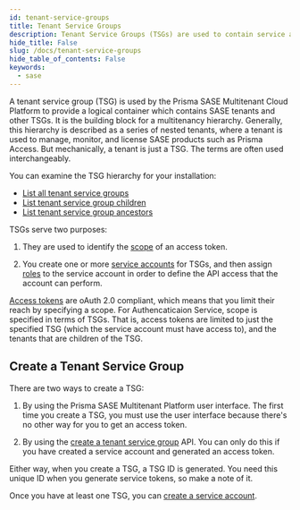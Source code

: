```yaml
---
id: tenant-service-groups
title: Tenant Service Groups
description: Tenant Service Groups (TSGs) are used to contain service accounts.
hide_title: False
slug: /docs/tenant-service-groups
hide_table_of_contents: False
keywords:
  - sase
---
```


A tenant service group (TSG) is used by the Prisma SASE Multitenant Cloud Platform to provide a logical
container which contains SASE tenants and other TSGs. It is the building block for a multitenancy
hierarchy. Generally, this hierarchy is described as a series of nested tenants, where a tenant is
used to manage, monitor, and license SASE products such as Prisma Access. But mechanically, a tenant
is just a TSG. The terms are often used interchangeably. 

You can examine the TSG hierarchy for your installation:

* [List all tenant service groups](/sase/api/tenancy/tenantservicegroup#operation/get-tenancy-v1-tenant_service_groups)
* [List tenant service group children](/sase/api/tenancy/tenantservicegroup#operation/post-tenancy-v1-tenant_service_groups-tsg_id-operations-list_children)
* [List tenant service group ancestors](/sase/api/tenancy/tenantservicegroup#operation/post-tenancy-v1-tenant_service_groups-tsg_id-operations-list_ancestors)

TSGs serve two purposes: 

1. They are used to identify the [scope](/sase/docs/scope) of an access token.

2. You create one or more [service accounts](/sase/docs/service-accounts) for TSGs, and
then assign [roles](/sase/docs/roles) to the service account in order to define the API
access that the account can perform.

[Access tokens](/sase/docs/access-tokens) are oAuth 2.0 compliant, which means that you 
limit their reach by specifying a scope. For Authencaticaion Service, scope is specified in terms of TSGs.
That is, access tokens are limited to just the specified TSG (which the service account must have
access to), and the tenants that are children of the TSG.

## Create a Tenant Service Group

There are two ways to create a TSG:

1. By using the Prisma SASE Multitenant Platform user interface. The first time you create a TSG,
you must use the user interface because there's no other way for you to get an access token. 

2. By using the [create a tenant service
group](/sase/api/tenancy/tenantservicegroup#operation/post-tenancy-v1-tenant_service_groups)
API. You can only do this if you have created a service account and generated an access token.

Either way, when you create a TSG, a TSG ID is generated. You need this unique ID when you generate
service tokens, so make a note of it.

Once you have at least one TSG, you can [create a service account](/sase/docs/service-accounts).




